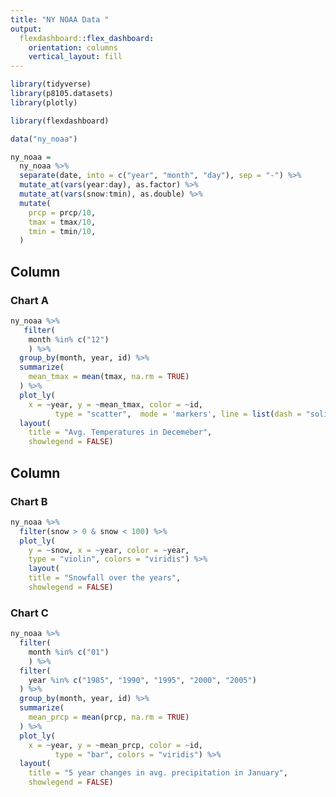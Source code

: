 ```yaml
---
title: "NY NOAA Data "
output: 
  flexdashboard::flex_dashboard:
    orientation: columns
    vertical_layout: fill
---
```


```r
library(tidyverse)
library(p8105.datasets)
library(plotly)

library(flexdashboard)
```

```r
data("ny_noaa")

ny_noaa = 
  ny_noaa %>% 
  separate(date, into = c("year", "month", "day"), sep = "-") %>% 
  mutate_at(vars(year:day), as.factor) %>% 
  mutate_at(vars(snow:tmin), as.double) %>% 
  mutate(
    prcp = prcp/10, 
    tmax = tmax/10, 
    tmin = tmin/10,
  )
```


Column {data-width=650}
-----------------------------------------------------------------------

### Chart A

```r
ny_noaa %>% 
   filter(
    month %in% c("12")
    ) %>% 
  group_by(month, year, id) %>% 
  summarize(
    mean_tmax = mean(tmax, na.rm = TRUE)
  ) %>% 
  plot_ly(
    x = ~year, y = ~mean_tmax, color = ~id,
          type = "scatter",  mode = 'markers', line = list(dash = "solid"), colors = "viridis") %>% 
  layout(
    title = "Avg. Temperatures in Decemeber", 
    showlegend = FALSE)
```

Column {data-width=350}
-----------------------------------------------------------------------

### Chart B

```r
ny_noaa %>% 
  filter(snow > 0 & snow < 100) %>% 
  plot_ly(
    y = ~snow, x = ~year, color = ~year, 
    type = "violin", colors = "viridis") %>% 
    layout(
    title = "Snowfall over the years", 
    showlegend = FALSE)
```

### Chart C

```r
ny_noaa %>% 
  filter(
    month %in% c("01")
    ) %>% 
  filter(
    year %in% c("1985", "1990", "1995", "2000", "2005")
  ) %>% 
  group_by(month, year, id) %>% 
  summarize(
    mean_prcp = mean(prcp, na.rm = TRUE)
  ) %>% 
  plot_ly(
    x = ~year, y = ~mean_prcp, color = ~id,
          type = "bar", colors = "viridis") %>% 
  layout(
    title = "5 year changes in avg. precipitation in January", 
    showlegend = FALSE)
```

